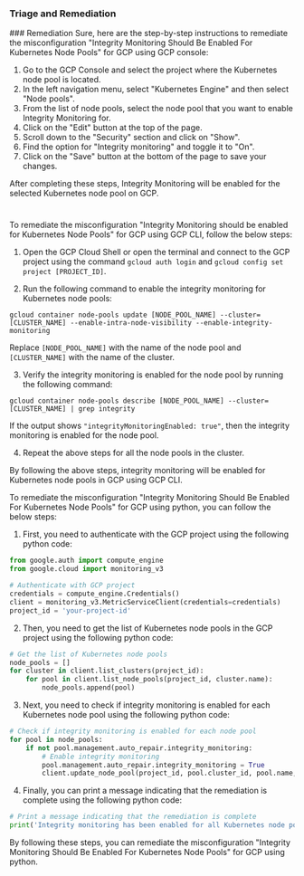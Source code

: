 
### Triage and Remediation
<Tabs>
<Tab title='Remediation'>
### Remediation

<AccordionGroup>
<Accordion title='Using Console' defaultOpen='true'>
Sure, here are the step-by-step instructions to remediate the misconfiguration "Integrity Monitoring Should Be Enabled For Kubernetes Node Pools" for GCP using GCP console:

1. Go to the GCP Console and select the project where the Kubernetes node pool is located.
2. In the left navigation menu, select "Kubernetes Engine" and then select "Node pools".
3. From the list of node pools, select the node pool that you want to enable Integrity Monitoring for.
4. Click on the "Edit" button at the top of the page.
5. Scroll down to the "Security" section and click on "Show".
6. Find the option for "Integrity monitoring" and toggle it to "On".
7. Click on the "Save" button at the bottom of the page to save your changes.

After completing these steps, Integrity Monitoring will be enabled for the selected Kubernetes node pool on GCP.

#
</Accordion>

<Accordion title='Using CLI'>
To remediate the misconfiguration "Integrity Monitoring should be enabled for Kubernetes Node Pools" for GCP using GCP CLI, follow the below steps:

1. Open the GCP Cloud Shell or open the terminal and connect to the GCP project using the command `gcloud auth login` and `gcloud config set project [PROJECT_ID]`.

2. Run the following command to enable the integrity monitoring for Kubernetes node pools:

```
gcloud container node-pools update [NODE_POOL_NAME] --cluster=[CLUSTER_NAME] --enable-intra-node-visibility --enable-integrity-monitoring
```

Replace `[NODE_POOL_NAME]` with the name of the node pool and `[CLUSTER_NAME]` with the name of the cluster.

3. Verify the integrity monitoring is enabled for the node pool by running the following command:

```
gcloud container node-pools describe [NODE_POOL_NAME] --cluster=[CLUSTER_NAME] | grep integrity
```

If the output shows `"integrityMonitoringEnabled: true"`, then the integrity monitoring is enabled for the node pool.

4. Repeat the above steps for all the node pools in the cluster.

By following the above steps, integrity monitoring will be enabled for Kubernetes node pools in GCP using GCP CLI.
</Accordion>

<Accordion title='Using Python'>
To remediate the misconfiguration "Integrity Monitoring Should Be Enabled For Kubernetes Node Pools" for GCP using python, you can follow the below steps:

1. First, you need to authenticate with the GCP project using the following python code:

```python
from google.auth import compute_engine
from google.cloud import monitoring_v3

# Authenticate with GCP project
credentials = compute_engine.Credentials()
client = monitoring_v3.MetricServiceClient(credentials=credentials)
project_id = 'your-project-id'
```

2. Then, you need to get the list of Kubernetes node pools in the GCP project using the following python code:

```python
# Get the list of Kubernetes node pools
node_pools = []
for cluster in client.list_clusters(project_id):
    for pool in client.list_node_pools(project_id, cluster.name):
        node_pools.append(pool)
```

3. Next, you need to check if integrity monitoring is enabled for each Kubernetes node pool using the following python code:

```python
# Check if integrity monitoring is enabled for each node pool
for pool in node_pools:
    if not pool.management.auto_repair.integrity_monitoring:
        # Enable integrity monitoring
        pool.management.auto_repair.integrity_monitoring = True
        client.update_node_pool(project_id, pool.cluster_id, pool.name, pool)
```

4. Finally, you can print a message indicating that the remediation is complete using the following python code:

```python
# Print a message indicating that the remediation is complete
print('Integrity monitoring has been enabled for all Kubernetes node pools.')
```

By following these steps, you can remediate the misconfiguration "Integrity Monitoring Should Be Enabled For Kubernetes Node Pools" for GCP using python.
</Accordion>

</AccordionGroup>
</Tab>
</Tabs>
